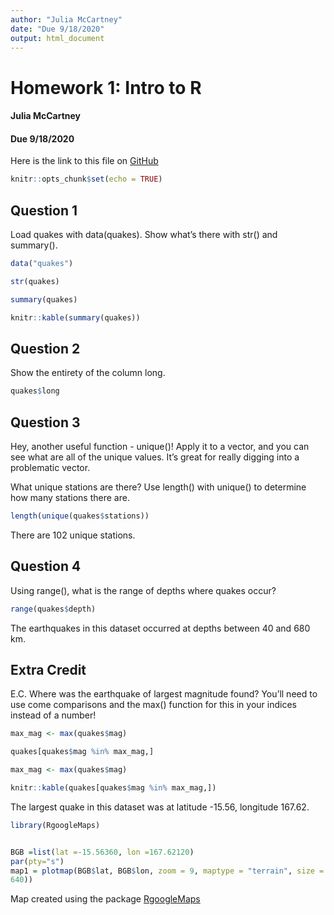 ```yaml
---
author: "Julia McCartney"
date: "Due 9/18/2020"
output: html_document
---
```

# Homework 1: Intro to R {.tabset}

#### Julia McCartney  
#### Due 9/18/2020

Here is the link to this file on [GitHub](https://github.com/julia-mccartney/McCartney_Biol_607/blob/master/homework/01_McCartney_Julia_2020.Rmd)  


```r
knitr::opts_chunk$set(echo = TRUE)
```

## Question 1

Load quakes with data(quakes). Show what’s there with str() and summary().


```r
data("quakes")

str(quakes)
```

```r
summary(quakes)
```


```r

knitr::kable(summary(quakes))
```


## Question 2

Show the entirety of the column long.

```r
quakes$long
```


## Question 3

Hey, another useful function - unique()! Apply it to a vector, and you can see what are all of the unique values. It’s great for really digging into a problematic vector.

What unique stations are there? Use length() with unique() to determine how many stations there are.

```r
length(unique(quakes$stations))
```

There are 102 unique stations.

## Question 4

Using range(), what is the range of depths where quakes occur?

```r
range(quakes$depth)
```

The earthquakes in this dataset occurred at depths between 40 and 680 km.

## Extra Credit

E.C. Where was the earthquake of largest magnitude found? You’ll need to use come comparisons and the max() function for this in your indices instead of a number!

```r
max_mag <- max(quakes$mag)

quakes[quakes$mag %in% max_mag,]
```


```r
max_mag <- max(quakes$mag)

knitr::kable(quakes[quakes$mag %in% max_mag,])

```


The largest quake in this dataset was at latitude -15.56, longitude 167.62.   
  


```r
library(RgoogleMaps)


BGB =list(lat =-15.56360, lon =167.62120)
par(pty="s")
map1 = plotmap(BGB$lat, BGB$lon, zoom = 9, maptype = "terrain", size = c(640,
640))

```

  
Map created using the package [RgoogleMaps](https://cran.r-project.org/web/packages/RgoogleMaps/RgoogleMaps.pdf)


